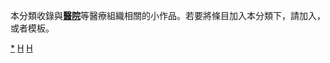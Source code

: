 {{Catnav|頁面分類|總類|系统|组织|医疗机构}}
{{Catnav|頁面分類|總類|系统|组织|醫院}}
{{Catnav|頁面分類|社会|组织|医疗机构}}
{{Catnav|頁面分類|社会|组织|醫院}}
{{hiddencat}}
{{WPSS-cat}}
本分類收錄與'''[[醫院|醫院]]'''等醫療組織相關的小作品。若要將條目加入本分類下，請加入'''{{tl|Hospital-stub}}'''，或者'''{{tl|醫院小作品}}'''模板。

[[Category:醫院|*]]
[[Category:組織小作品|H]]
[[Category:醫學小作品|H]]